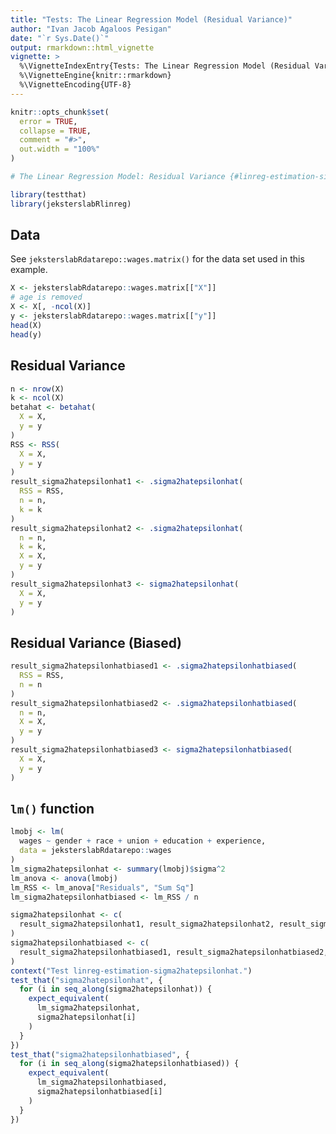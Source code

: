 ```yaml
---
title: "Tests: The Linear Regression Model (Residual Variance)"
author: "Ivan Jacob Agaloos Pesigan"
date: "`r Sys.Date()`"
output: rmarkdown::html_vignette
vignette: >
  %\VignetteIndexEntry{Tests: The Linear Regression Model (Residual Variance)}
  %\VignetteEngine{knitr::rmarkdown}
  %\VignetteEncoding{UTF-8}
---
```



```r
knitr::opts_chunk$set(
  error = TRUE,
  collapse = TRUE,
  comment = "#>",
  out.width = "100%"
)
```




```r
# The Linear Regression Model: Residual Variance {#linreg-estimation-sigma2hatepsilonhat-example}
```



```r
library(testthat)
library(jeksterslabRlinreg)
```


## Data

See `jeksterslabRdatarepo::wages.matrix()` for the data set used in this example.


```r
X <- jeksterslabRdatarepo::wages.matrix[["X"]]
# age is removed
X <- X[, -ncol(X)]
y <- jeksterslabRdatarepo::wages.matrix[["y"]]
head(X)
head(y)
```


## Residual Variance


```r
n <- nrow(X)
k <- ncol(X)
betahat <- betahat(
  X = X,
  y = y
)
RSS <- RSS(
  X = X,
  y = y
)
result_sigma2hatepsilonhat1 <- .sigma2hatepsilonhat(
  RSS = RSS,
  n = n,
  k = k
)
result_sigma2hatepsilonhat2 <- .sigma2hatepsilonhat(
  n = n,
  k = k,
  X = X,
  y = y
)
result_sigma2hatepsilonhat3 <- sigma2hatepsilonhat(
  X = X,
  y = y
)
```


## Residual Variance (Biased)


```r
result_sigma2hatepsilonhatbiased1 <- .sigma2hatepsilonhatbiased(
  RSS = RSS,
  n = n
)
result_sigma2hatepsilonhatbiased2 <- .sigma2hatepsilonhatbiased(
  n = n,
  X = X,
  y = y
)
result_sigma2hatepsilonhatbiased3 <- sigma2hatepsilonhatbiased(
  X = X,
  y = y
)
```


## `lm()` function


```r
lmobj <- lm(
  wages ~ gender + race + union + education + experience,
  data = jeksterslabRdatarepo::wages
)
lm_sigma2hatepsilonhat <- summary(lmobj)$sigma^2
lm_anova <- anova(lmobj)
lm_RSS <- lm_anova["Residuals", "Sum Sq"]
lm_sigma2hatepsilonhatbiased <- lm_RSS / n
```




```r
sigma2hatepsilonhat <- c(
  result_sigma2hatepsilonhat1, result_sigma2hatepsilonhat2, result_sigma2hatepsilonhat3
)
sigma2hatepsilonhatbiased <- c(
  result_sigma2hatepsilonhatbiased1, result_sigma2hatepsilonhatbiased2, result_sigma2hatepsilonhatbiased3
)
context("Test linreg-estimation-sigma2hatepsilonhat.")
test_that("sigma2hatepsilonhat", {
  for (i in seq_along(sigma2hatepsilonhat)) {
    expect_equivalent(
      lm_sigma2hatepsilonhat,
      sigma2hatepsilonhat[i]
    )
  }
})
test_that("sigma2hatepsilonhatbiased", {
  for (i in seq_along(sigma2hatepsilonhatbiased)) {
    expect_equivalent(
      lm_sigma2hatepsilonhatbiased,
      sigma2hatepsilonhatbiased[i]
    )
  }
})
```

